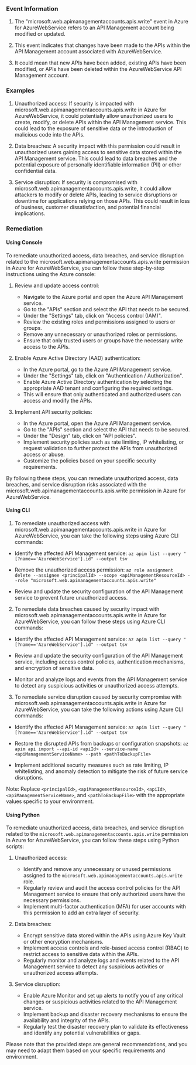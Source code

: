 
### Event Information

1. The "microsoft.web.apimanagementaccounts.apis.write" event in Azure for AzureWebService refers to an API Management account being modified or updated.

2. This event indicates that changes have been made to the APIs within the API Management account associated with AzureWebService.

3. It could mean that new APIs have been added, existing APIs have been modified, or APIs have been deleted within the AzureWebService API Management account.


### Examples

1. Unauthorized access: If security is impacted with microsoft.web.apimanagementaccounts.apis.write in Azure for AzureWebService, it could potentially allow unauthorized users to create, modify, or delete APIs within the API Management service. This could lead to the exposure of sensitive data or the introduction of malicious code into the APIs.

2. Data breaches: A security impact with this permission could result in unauthorized users gaining access to sensitive data stored within the API Management service. This could lead to data breaches and the potential exposure of personally identifiable information (PII) or other confidential data.

3. Service disruption: If security is compromised with microsoft.web.apimanagementaccounts.apis.write, it could allow attackers to modify or delete APIs, leading to service disruptions or downtime for applications relying on those APIs. This could result in loss of business, customer dissatisfaction, and potential financial implications.

### Remediation

#### Using Console

To remediate unauthorized access, data breaches, and service disruption related to the microsoft.web.apimanagementaccounts.apis.write permission in Azure for AzureWebService, you can follow these step-by-step instructions using the Azure console:

1. Review and update access control:
   - Navigate to the Azure portal and open the Azure API Management service.
   - Go to the "APIs" section and select the API that needs to be secured.
   - Under the "Settings" tab, click on "Access control (IAM)".
   - Review the existing roles and permissions assigned to users or groups.
   - Remove any unnecessary or unauthorized roles or permissions.
   - Ensure that only trusted users or groups have the necessary write access to the APIs.

2. Enable Azure Active Directory (AAD) authentication:
   - In the Azure portal, go to the Azure API Management service.
   - Under the "Settings" tab, click on "Authentication / Authorization".
   - Enable Azure Active Directory authentication by selecting the appropriate AAD tenant and configuring the required settings.
   - This will ensure that only authenticated and authorized users can access and modify the APIs.

3. Implement API security policies:
   - In the Azure portal, open the Azure API Management service.
   - Go to the "APIs" section and select the API that needs to be secured.
   - Under the "Design" tab, click on "API policies".
   - Implement security policies such as rate limiting, IP whitelisting, or request validation to further protect the APIs from unauthorized access or abuse.
   - Customize the policies based on your specific security requirements.

By following these steps, you can remediate unauthorized access, data breaches, and service disruption risks associated with the microsoft.web.apimanagementaccounts.apis.write permission in Azure for AzureWebService.

#### Using CLI

1. To remediate unauthorized access with microsoft.web.apimanagementaccounts.apis.write in Azure for AzureWebService, you can take the following steps using Azure CLI commands:

- Identify the affected API Management service: `az apim list --query "[?name=='AzureWebService'].id" --output tsv`

- Remove the unauthorized access permission: `az role assignment delete --assignee <principalId> --scope <apiManagementResourceId> --role "microsoft.web.apimanagementaccounts.apis.write"`

- Review and update the security configuration of the API Management service to prevent future unauthorized access.

2. To remediate data breaches caused by security impact with microsoft.web.apimanagementaccounts.apis.write in Azure for AzureWebService, you can follow these steps using Azure CLI commands:

- Identify the affected API Management service: `az apim list --query "[?name=='AzureWebService'].id" --output tsv`

- Review and update the security configuration of the API Management service, including access control policies, authentication mechanisms, and encryption of sensitive data.

- Monitor and analyze logs and events from the API Management service to detect any suspicious activities or unauthorized access attempts.

3. To remediate service disruption caused by security compromise with microsoft.web.apimanagementaccounts.apis.write in Azure for AzureWebService, you can take the following actions using Azure CLI commands:

- Identify the affected API Management service: `az apim list --query "[?name=='AzureWebService'].id" --output tsv`

- Restore the disrupted APIs from backups or configuration snapshots: `az apim api import --api-id <apiId> --service-name <apiManagementServiceName> --path <pathToBackupFile>`

- Implement additional security measures such as rate limiting, IP whitelisting, and anomaly detection to mitigate the risk of future service disruptions.

Note: Replace `<principalId>`, `<apiManagementResourceId>`, `<apiId>`, `<apiManagementServiceName>`, and `<pathToBackupFile>` with the appropriate values specific to your environment.

#### Using Python

To remediate unauthorized access, data breaches, and service disruption related to the `microsoft.web.apimanagementaccounts.apis.write` permission in Azure for AzureWebService, you can follow these steps using Python scripts:

1. Unauthorized access:
   - Identify and remove any unnecessary or unused permissions assigned to the `microsoft.web.apimanagementaccounts.apis.write` role.
   - Regularly review and audit the access control policies for the API Management service to ensure that only authorized users have the necessary permissions.
   - Implement multi-factor authentication (MFA) for user accounts with this permission to add an extra layer of security.

2. Data breaches:
   - Encrypt sensitive data stored within the APIs using Azure Key Vault or other encryption mechanisms.
   - Implement access controls and role-based access control (RBAC) to restrict access to sensitive data within the APIs.
   - Regularly monitor and analyze logs and events related to the API Management service to detect any suspicious activities or unauthorized access attempts.

3. Service disruption:
   - Enable Azure Monitor and set up alerts to notify you of any critical changes or suspicious activities related to the API Management service.
   - Implement backup and disaster recovery mechanisms to ensure the availability and integrity of the APIs.
   - Regularly test the disaster recovery plan to validate its effectiveness and identify any potential vulnerabilities or gaps.

Please note that the provided steps are general recommendations, and you may need to adapt them based on your specific requirements and environment.

